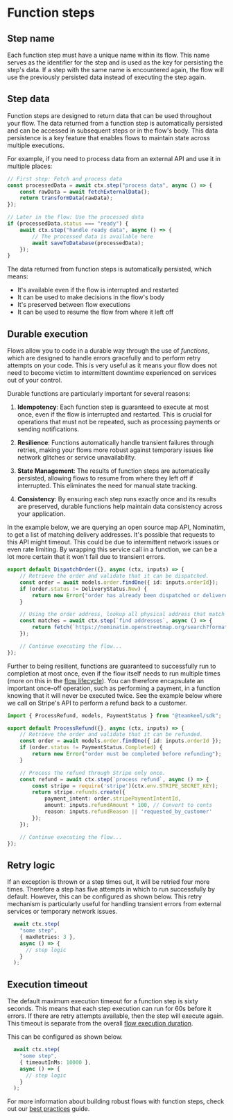 # Function steps

## Step name

Each function step must have a unique name within its flow. This name serves as the identifier for the step and is used as the key for persisting the step's data. If a step with the same name is encountered again, the flow will use the previously persisted data instead of executing the step again.

## Step data

Function steps are designed to return data that can be used throughout your flow. The data returned from a function step is automatically persisted and can be accessed in subsequent steps or in the flow's body. This data persistence is a key feature that enables flows to maintain state across multiple executions.

For example, if you need to process data from an external API and use it in multiple places:

```ts
// First step: Fetch and process data
const processedData = await ctx.step("process data", async () => {
    const rawData = await fetchExternalData();
    return transformData(rawData);
});

// Later in the flow: Use the processed data
if (processedData.status === "ready") {
    await ctx.step("handle ready data", async () => {
        // The processed data is available here
        await saveToDatabase(processedData);
    });
}
```

The data returned from function steps is automatically persisted, which means:
- It's available even if the flow is interrupted and restarted
- It can be used to make decisions in the flow's body
- It's preserved between flow executions
- It can be used to resume the flow from where it left off

## Durable execution

Flows allow you to code in a durable way through the use of *functions*, which are designed to handle errors gracefully and to perform retry attempts on your code. This is very useful as it means your flow does not need to become victim to intermittent downtime experienced on services out of your control.

Durable functions are particularly important for several reasons:

1. **Idempotency**: Each function step is guaranteed to execute at most once, even if the flow is interrupted and restarted. This is crucial for operations that must not be repeated, such as processing payments or sending notifications.

2. **Resilience**: Functions automatically handle transient failures through retries, making your flows more robust against temporary issues like network glitches or service unavailability.

3. **State Management**: The results of function steps are automatically persisted, allowing flows to resume from where they left off if interrupted. This eliminates the need for manual state tracking.

4. **Consistency**: By ensuring each step runs exactly once and its results are preserved, durable functions help maintain data consistency across your application.

In the example below, we are querying an open source map API, Nominatim, to get a list of matching delivery addresses. It's possible that requests to this API might timeout. This could be due to intermittent network issues or even rate limiting. By wrapping this service call in a function, we can be a lot more certain that it won't fail due to transient errors.

```ts
export default DispatchOrder({}, async (ctx, inputs) => {
    // Retrieve the order and validate that it can be dispatched.
    const order = await models.order.findOne({ id: inputs.orderId});
    if (order.status != DeliveryStatus.New) {
        return new Error("order has already been dispatched or delivered"); 
    }

    // Using the order address, lookup all physical address that match it.
    const matches = await ctx.step(`find addresses`, async () => {
        return fetch(`https://nominatim.openstreetmap.org/search?format=json&q=${encodeURIComponent(order.address)}`).then(res => res.json());
    });

    // Continue executing the flow...
});
```

Further to being resilient, functions are guaranteed to successfully run to completion at most once, even if the flow itself needs to run multiple times (more on this in the [flow lifecycle](/flows/writing-flows#flow-lifecycle)). You can therefore encapsulate an important once-off operation, such as performing a payment, in a function knowing that it will never be executed twice. See the example below where we call on Stripe's API to perform a refund back to a customer.

```ts
import { ProcessRefund, models, PaymentStatus } from "@teamkeel/sdk";

export default ProcessRefund({}, async (ctx, inputs) => {
    // Retrieve the order and validate that it can be refunded.
    const order = await models.order.findOne({ id: inputs.orderId });
    if (order.status != PaymentStatus.Completed) {
        return new Error("order must be completed before refunding"); 
    }

    // Process the refund through Stripe only once.
    const refund = await ctx.step(`process refund`, async () => {
        const stripe = require('stripe')(ctx.env.STRIPE_SECRET_KEY);
        return stripe.refunds.create({
            payment_intent: order.stripePaymentIntentId,
            amount: inputs.refundAmount * 100, // Convert to cents
            reason: inputs.refundReason || 'requested_by_customer'
        });
    });

    // Continue executing the flow...
});
```

## Retry logic

If an exception is thrown or a step times out, it will be retried four more times. Therefore a step has five attempts in which to run successfully by default. However, this can be configured as shown below. This retry mechanism is particularly useful for handling transient errors from external services or temporary network issues.

```ts
  await ctx.step(
    "some step", 
    { maxRetries: 3 }, 
    async () => {
      // step logic
    }
  );
```

## Execution timeout

The default maximum execution timeout for a function step is sixty seconds. This means that each step execution can run for 60s before it errors. If there are retry attempts available, then the step will execute again. This timeout is separate from the overall [flow execution duration](/flows/writing-flows#duration-of-execution).

This can be configured as shown below.

```ts
  await ctx.step(
    "some step", 
    { timeoutInMs: 10000 }, 
    async () => {
      // step logic
    }
  );
```

For more information about building robust flows with function steps, check out our [best practices](/flows/best-practices) guide.